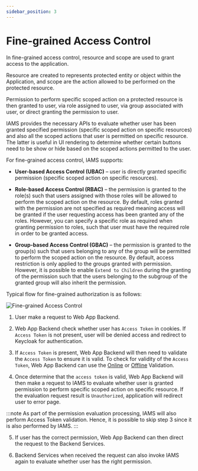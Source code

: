 ```yaml
---
sidebar_position: 3
---
```


# Fine-grained Access Control

In fine-grained access control, resource and scope are used to grant access to the application.

Resource are created to represents protected entity or object within the Application, and scope are the action allowed
to be performed on the protected resource.

Permission to perform specific scoped action on a protected resource is then granted to user, via role assigned to
user, via group associated with user, or direct granting the permission to user.

IAMS provides the necessary APIs to evaluate whether user has been granted specified permission (specific scoped action
on specific resources) and also all the scoped actions that user is permitted on specific resource. The latter is
useful in UI rendering to determine whether certain buttons need to be show or hide based on the scoped actions
permitted to the user.

For fine-grained access control, IAMS supports:

-   **User-based Access Control (UBAC)** – user is directly granted specific permission (specific scoped action on
    specific resources).

-   **Role-based Access Control (RBAC)** – the permission is granted to the role(s) such that users assigned with those
    roles will be allowed to perform the scoped action on the resource.
    By default, roles granted with the permission are not specified as required meaning access will be granted if the
    user requesting access has been granted any of the roles.
    However, you can specify a specific role as required when granting permission to roles, such that user must have
    the required role in order to be granted access.

-   **Group-based Access Control (GBAC)** – the permission is granted to the group(s) such that users belonging to any
    of the group will be permitted to perform the scoped action on the resource.
    By default, access restriction is only applied to the groups granted with permission. However, it is possible to
    enable `Extend to Children` during the granting of the permission such that the users belonging to the subgroup of
    the granted group will also inherit the permission.

Typical flow for fine-grained authorization is as follows:

![Fine-grained Access Control](/img/modules/iams/development/authorization/fine-grained/fine-grained-access-control.png)

1. User make a request to Web App Backend.

2. Web App Backend check whether user has `Access Token` in cookies. If `Access Token` is not present, user will be
   denied access and redirect to Keycloak for authentication.

3. If `Access Token` is present, Web App Backend will then need to validate the `Access Token` to ensure it is valid.
   To check for validity of the `Access Token`, Web App Backend can use the
   [Online](../authentication/id-token-access-token-refresh-tokens.mdx#online-validation) or
   [Offline](../authentication/id-token-access-token-refresh-tokens.mdx#offline-validation) Validation.

4. Once determine that the `access token` is valid, Web App Backend will then make a request to IAMS to evaluate
   whether user is granted permission to perform specific scoped action on specific resource. If the evaluation request
   result is `Unauthorized`, application will redirect user to error page.

:::note
As part of the permission evaluation processing, IAMS will also perform Access Token validation. Hence, it is possible
to skip step 3 since it is also performed by IAMS.
:::

5. If user has the correct permission, Web App Backend can then direct the request to the Backend Services.

6. Backend Services when received the request can also invoke IAMS again to evaluate whether user has the right
   permission.
